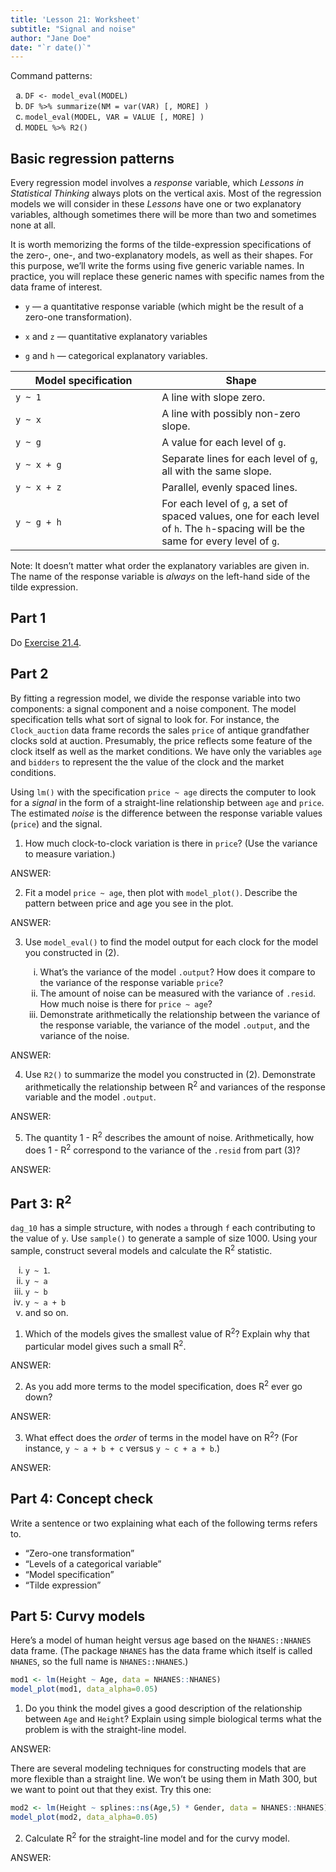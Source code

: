 ```yaml
---
title: 'Lesson 21: Worksheet'
subtitle: "Signal and noise"
author: "Jane Doe"
date: "`r date()`"
---
```


Command patterns:

a. `DF <- model_eval(MODEL)`
b. `DF %>% summarize(NM = var(VAR) [, MORE] )`
c. `model_eval(MODEL, VAR = VALUE [, MORE] )`
d. `MODEL %>% R2()`

## Basic regression patterns

Every regression model involves a *response* variable, which *Lessons in Statistical Thinking* always plots on the vertical axis. Most of the regression models we will consider in these *Lessons* have one or two explanatory variables, although sometimes there will be more than two and sometimes none at all. 

It is worth memorizing the forms of the tilde-expression specifications of the zero-, one-, and two-explanatory models, as well as their shapes. For this purpose, we'll write the forms using five generic variable names. In practice, you will replace these generic names with specific names from the data frame of interest. 

- `y` --- a quantitative response variable (which might be the result of a zero-one transformation).

- `x` and `z` --- quantitative explanatory variables

- `g` and `h` --- categorical explanatory variables.

Model specification | Shape
------------|--------------
`y ~ 1`     | A line with slope zero.
`y ~ x`     | A line with possibly non-zero slope.
`y ~ g`     | A value for each level of `g`.
`y ~ x + g` | Separate lines for each level of `g`, all with the same slope.
`y ~ x + z` | Parallel, evenly spaced lines.
`y ~ g + h` | For each level of `g`, a set of spaced values, one for each level of `h`. The `h`-spacing will be the same for every level of `g`.

Note: It doesn't matter what order the explanatory variables are given in. The name of the response variable is *always* on the left-hand side of the tilde expression.

## Part 1

Do [Exercise 21.4](https://dtkaplan.github.io/Lessons-in-statistical-thinking/Exercises/QR1.html). 


## Part 2

By fitting a regression model, we divide the response variable into two components: a signal component and a noise component. The model specification tells what sort of signal to look for. For instance, the `Clock_auction` data frame records the sales `price` of antique grandfather clocks sold at auction. Presumably, the price reflects some feature of the clock itself as well as the market conditions. We have only the variables `age` and `bidders` to represent the the value of the clock and the market conditions. 

Using `lm()` with the specification `price ~ age` directs the computer to look for a *signal* in the form of a straight-line relationship between `age` and `price`. The estimated *noise* is the difference between the response variable values (`price`) and the signal.

1. How much clock-to-clock variation is there in `price`? (Use the variance to measure variation.)

ANSWER:

2. Fit a model `price ~ age`, then plot with `model_plot()`. Describe the pattern between price and age you see in the plot.

ANSWER: 

3. Use `model_eval()` to find the model output for each clock for the model you constructed in (2).

    i. What's the variance of the model `.output`? How does it compare to the variance of the response variable `price`?
    ii. The amount of noise can be measured with the variance of `.resid`. How much noise is there for `price ~ age`?
    iii. Demonstrate arithmetically the relationship between the variance of the response variable, the variance of the model `.output`, and the variance of the noise.
    
ANSWER: 

4. Use `R2()` to summarize the model you constructed in (2). Demonstrate arithmetically the relationship between R^2^ and variances of the response variable and the model `.output`.

ANSWER: 

5. The quantity 1 - R^2^ describes the amount of noise. Arithmetically, how does 1 - R^2^ correspond to the variance of the `.resid` from part (3)? 

ANSWER: 

## Part 3: R^2^

`dag_10` has a simple structure, with nodes `a` through `f` each contributing to the value of `y`. Use `sample()` to generate a sample of size 1000. Using your sample, construct several models and calculate the R^2^ statistic.

i. `y ~ 1`. 
#. `y ~ a`
#. `y ~ b`
#. `y ~ a + b`
#. and so on.

1. Which of the models gives the smallest value of R^2^? Explain why that particular model gives such a small R^2^.

ANSWER: 

2. As you add more terms to the model specification, does R^2^ ever go down?

ANSWER:

3. What effect does the *order* of terms in the model have on R^2^? (For instance, `y ~ a + b + c` versus `y ~ c + a + b`.)

ANSWER:


## Part 4: Concept check

Write a sentence or two explaining what each of the following terms refers to.

- "Zero-one transformation"
- "Levels of a categorical variable"
- "Model specification"
- "Tilde expression"

## Part 5: Curvy models

Here's a model of human height versus age based on the `NHANES::NHANES` data frame. (The package `NHANES` has the data frame which itself is called `NHANES`, so the full name is `NHANES::NHANES`.)


```r
mod1 <- lm(Height ~ Age, data = NHANES::NHANES)
model_plot(mod1, data_alpha=0.05)
```
1. Do you think the model gives a good description of the relationship between `Age` and `Height`? Explain using simple biological terms what the problem is with the straight-line model.

ANSWER:

There are several modeling techniques for constructing models that are more flexible than a straight line. We won't be using them in Math 300, but we want to point out that they exist. Try this one:

```r
mod2 <- lm(Height ~ splines::ns(Age,5) * Gender, data = NHANES::NHANES)
model_plot(mod2, data_alpha=0.05)
```

2. Calculate R^2^ for the straight-line model and for the curvy model. 

ANSWER: 
